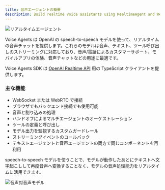 ```yaml
---
title: 音声エージェントの概要
description: Build realtime voice assistants using RealtimeAgent and RealtimeSession
---
```



![リアルタイムエージェント](https://cdn.openai.com/API/docs/images/diagram-speech-to-speech.png)

Voice Agents は OpenAI の speech-to-speech モデルを使って、リアルタイムの音声チャットを提供します。これらのモデルは音声、テキスト、ツール呼び出しのストリーミングに対応しており、音声/電話によるカスタマーサポート、モバイルアプリの体験、音声チャットなどの用途に最適です。

Voice Agents SDK は [OpenAI Realtime API](https://platform.openai.com/docs/guides/realtime) 用の TypeScript クライアントを提供します。

<LinkCard
  title="クイックスタート"
  href="/openai-agents-js/ja/guides/voice-agents/quickstart"
  description="OpenAI Agents SDK を使って、ほんの数分で最初のリアルタイム音声アシスタントを構築できます。"
/>

### 主な機能

- WebSocket または WebRTC で接続
- ブラウザでもバックエンド接続でも使用可能
- 音声と割り込みの処理
- ハンドオフによるマルチエージェントのオーケストレーション
- ツールの定義と呼び出し
- モデル出力を監視するカスタムガードレール
- ストリーミングイベントのコールバック
- テキストエージェントと音声エージェントの両方で同じコンポーネントを再利用

speech-to-speech モデルを使うことで、モデルが動作したあとにテキストへ文字起こしして再度音声へ変換することなく、モデルの音声処理能力をリアルタイムに活用できます。

![音声対音声モデル](https://cdn.openai.com/API/docs/images/diagram-chained-agent.png)
